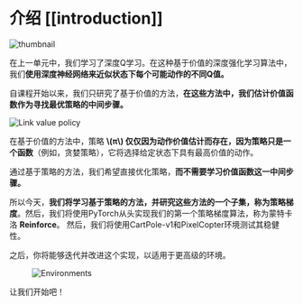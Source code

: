 # 介绍 [[introduction]]

  <img src="https://huggingface.co/datasets/huggingface-deep-rl-course/course-images/resolve/main/en/unit6/thumbnail.png" alt="thumbnail"/>

在上一单元中，我们学习了深度Q学习。在这种基于价值的深度强化学习算法中，我们**使用深度神经网络来近似状态下每个可能动作的不同Q值。**

自课程开始以来，我们只研究了基于价值的方法，**在这些方法中，我们估计价值函数作为寻找最优策略的中间步骤。**

<img src="https://huggingface.co/datasets/huggingface-deep-rl-course/course-images/resolve/main/en/unit3/link-value-policy.jpg" alt="Link value policy" />

在基于价值的方法中，策略 **\\(π\\) 仅仅因为动作价值估计而存在，因为策略只是一个函数**（例如，贪婪策略），它将选择给定状态下具有最高价值的动作。

通过基于策略的方法，我们希望直接优化策略，**而不需要学习价值函数这一中间步骤。**

所以今天，**我们将学习基于策略的方法，并研究这些方法的一个子集，称为策略梯度**。然后，我们将使用PyTorch从头实现我们的第一个策略梯度算法，称为蒙特卡洛 **Reinforce**。
然后，我们将使用CartPole-v1和PixelCopter环境测试其稳健性。

之后，你将能够迭代并改进这个实现，以适用于更高级的环境。

<figure class="image table text-center m-0 w-full">
  <img src="https://huggingface.co/datasets/huggingface-deep-rl-course/course-images/resolve/main/en/unit6/envs.gif" alt="Environments"/>
</figure>

让我们开始吧！
